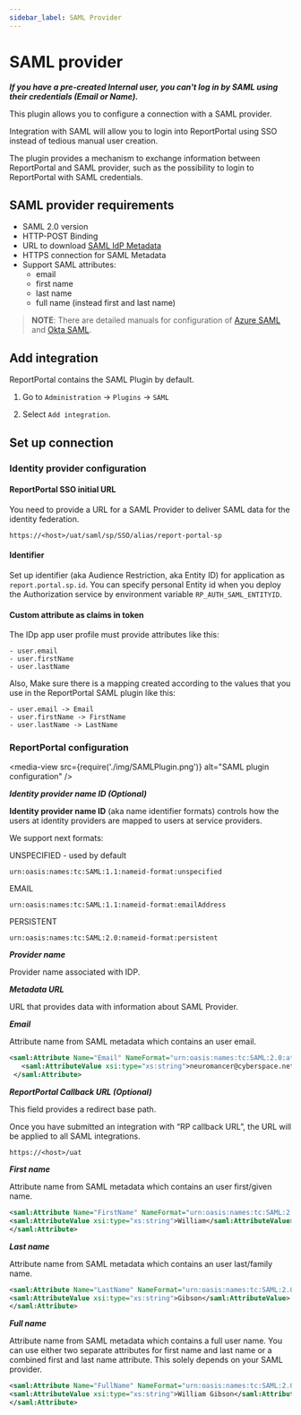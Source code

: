 ```yaml
---
sidebar_label: SAML Provider
---
```


# SAML provider

***If you have a pre-created Internal user, you can't log in by SAML using their credentials (Email or Name).***

This plugin allows you to configure a connection with a SAML provider.

Integration with SAML will allow you to login into ReportPortal using SSO instead of tedious manual user creation.

The plugin provides a mechanism to exchange information between ReportPortal and SAML provider, such as the possibility to login to ReportPortal with SAML credentials.

## SAML provider requirements

- SAML 2.0 version
- HTTP-POST Binding
- URL to download [SAML IdP Metadata](https://en.wikipedia.org/wiki/SAML_metadata#Identity_provider_metadata)
- HTTPS connection for SAML Metadata
- Support SAML attributes:
    - email
    - first name
    - last name
    - full name (instead first and last name)

>**NOTE**: There are detailed manuals for configuration of [Azure SAML](./AzureSAML) and [Okta SAML](./OktaSAML).

## Add integration

ReportPortal contains the SAML Plugin by default.

1. Go to `Administration` -> `Plugins` -> `SAML`

2. Select `Add integration`.

## Set up connection

### Identity provider configuration

#### ReportPortal SSO initial URL
You need to provide a URL for a SAML Provider to deliver SAML data for the identity federation.

```url
https://<host>/uat/saml/sp/SSO/alias/report-portal-sp
```

#### Identifier

Set up identifier (aka Audience Restriction, aka Entity ID) for application as `report.portal.sp.id`.
You can specify personal Entity id when you deploy the Authorization service by environment variable `RP_AUTH_SAML_ENTITYID`.

#### Custom attribute as claims in token

The IDp app user profile must provide attributes like this:

```
- user.email
- user.firstName
- user.lastName
```

Also, Make sure there is a mapping created according to the values that you use in the ReportPortal SAML plugin like this:

```
- user.email -> Email
- user.firstName -> FirstName
- user.lastName -> LastName
```

### ReportPortal configuration

<media-view src={require('./img/SAMLPlugin.png')} alt="SAML plugin configuration" />

***Identity provider name ID (Optional)***

**Identity provider name ID** (aka name identifier formats) controls how the users at identity providers are mapped to users at service providers.

We support next formats:

UNSPECIFIED - used by default

```urn
urn:oasis:names:tc:SAML:1.1:nameid-format:unspecified
```

EMAIL

```urn
urn:oasis:names:tc:SAML:1.1:nameid-format:emailAddress
```

PERSISTENT

```urn
urn:oasis:names:tc:SAML:2.0:nameid-format:persistent
```

***Provider name***

Provider name associated with IDP.

***Metadata URL***

URL that provides data with information about SAML Provider.

***Email***

Attribute name from SAML metadata which contains an user email.

```xml
<saml:Attribute Name="Email" NameFormat="urn:oasis:names:tc:SAML:2.0:attrname-format:uri">
   <saml:AttributeValue xsi:type="xs:string">neuromancer@cyberspace.net</saml:AttributeValue>
 </saml:Attribute>
```

***ReportPortal Callback URL (Optional)***

This field provides a redirect base path.

Once you have submitted an integration with “RP callback URL”, the URL will be applied to all SAML integrations.

```url
https://<host>/uat
```

***First name***

Attribute name from SAML metadata which contains an user first/given name.

```xml
<saml:Attribute Name="FirstName" NameFormat="urn:oasis:names:tc:SAML:2.0:attrname-format:uri">
<saml:AttributeValue xsi:type="xs:string">William</saml:AttributeValue>
</saml:Attribute>
```

***Last name***

Attribute name from SAML metadata which contains an user last/family name.

```xml
<saml:Attribute Name="LastName" NameFormat="urn:oasis:names:tc:SAML:2.0:attrname-format:uri">
<saml:AttributeValue xsi:type="xs:string">Gibson</saml:AttributeValue>
</saml:Attribute>
```

***Full name***

Attribute name from SAML metadata which contains a full user name. You can use either two separate attributes for first name and last name or a combined first and last name attribute. This solely depends on your SAML provider.

```xml
<saml:Attribute Name="FullName" NameFormat="urn:oasis:names:tc:SAML:2.0:attrname-format:uri">
<saml:AttributeValue xsi:type="xs:string">William Gibson</saml:AttributeValue>
</saml:Attribute>
```
